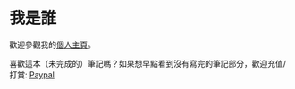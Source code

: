 # 我是誰 {#author .unnumbered}

歡迎參觀我的[個人主頁](https://wangcc.me)。


喜歡這本（未完成的）筆記嗎？如果想早點看到沒有寫完的筆記部分，歡迎充值/打賞: [Paypal](https://paypal.me/wangccme) 